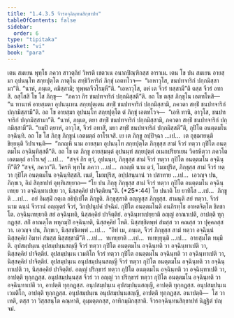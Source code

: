 ```yaml
---
title: "1.4.3.5 จีวรอจฺฉินฺทนสิกฺขาปท"
tableOfContents: false
sidebar:
  order: 6
type: "tipitaka"
basket: "vi"
book: "para"
---
```



<DynamicBreadcrumb />

<Division number="631" book="para">

<Paragraph number="2336" book="para">
เตน สมเยน พุทฺโธ ภควา สาวตฺถิยํ วิหรติ เชตวเน อนาถปิณฺฑิกสฺส อาราเม. เตน โข ปน สมเยน อายสฺมา อุปนนฺโท สกฺยปุตฺโต ภาตุโน สทฺธิวิหาริกํ ภิกฺขุํ เอตทโวจ—  “เอหาวุโส, ชนปทจาริกํ ปกฺกมิสฺสามา”ติ. “นาหํ, ภนฺเต, คมิสฺสามิ; ทุพฺพลจีวโรมฺหี”ติ. “เอหาวุโส, อหํ เต จีวรํ ทสฺสามี”ติ ตสฺส จีวรํ อทาสิ. อสฺโสสิ โข โส ภิกฺขุ—  “ภควา กิร ชนปทจาริกํ ปกฺกมิสฺสตี”ติ. อถ โข ตสฺส ภิกฺขุโน เอตทโหสิ—  “น ทานาหํ อายสฺมตา อุปนนฺเทน สกฺยปุตฺเตน สทฺธิํ ชนปทจาริกํ ปกฺกมิสฺสามิ, ภควตา สทฺธิํ ชนปทจาริกํ ปกฺกมิสฺสามี”ติ. อถ โข อายสฺมา อุปนนฺโท สกฺยปุตฺโต ตํ ภิกฺขุํ เอตทโวจ—  “เอหิ ทานิ, อาวุโส, ชนปทจาริกํ ปกฺกมิสฺสามา”ติ. “นาหํ, ภนฺเต, ตยา สทฺธิํ ชนปทจาริกํ ปกฺกมิสฺสามิ, ภควตา สทฺธิํ ชนปทจาริกํ ปกฺกมิสฺสามี”ติ. “ยมฺปิ ตฺยาหํ, อาวุโส, จีวรํ อทาสิํ, มยา สทฺธิํ ชนปทจาริกํ ปกฺกมิสฺสตี”ติ, กุปิโต อนตฺตมโน อจฺฉินฺทิ. อถ โข โส ภิกฺขุ ภิกฺขูนํ เอตมตฺถํ อาโรเจสิ. เย เต ภิกฺขู อปฺปิจฺฉา …เป…  เต อุชฺฌายนฺติ ขิยฺยนฺติ วิปาเจนฺติ—  “กถญฺหิ นาม อายสฺมา อุปนนฺโท สกฺยปุตฺโต ภิกฺขุสฺส สามํ จีวรํ ทตฺวา กุปิโต อนตฺตมโน อจฺฉินฺทิสฺสตี”ติ.
</Paragraph>

<Paragraph number="2337" book="para">
อถ โข เต ภิกฺขู อายสฺมนฺตํ อุปนนฺทํ สกฺยปุตฺตํ อเนกปริยาเยน วิครหิตฺวา ภควโต เอตมตฺถํ อาโรเจสุํ …เป…  “สจฺจํ กิร ตฺวํ, อุปนนฺท, ภิกฺขุสฺส สามํ จีวรํ ทตฺวา กุปิโต อนตฺตมโน อจฺฉินฺที”ติ? “สจฺจํ, ภควา”ติ. วิครหิ พุทฺโธ ภควา …เป…  กถญฺหิ นาม ตฺวํ, โมฆปุริส, ภิกฺขุสฺส สามํ จีวรํ ทตฺวา กุปิโต อนตฺตมโน อจฺฉินฺทิสฺสสิ. เนตํ, โมฆปุริส, อปฺปสนฺนานํ วา ปสาทาย …เป…  เอวญฺจ ปน, ภิกฺขเว, อิมํ สิกฺขาปทํ อุทฺทิเสยฺยาถ—
</Paragraph>

</Division>
<Division number="632" book="para">

<Paragraph number="2338" book="para">
<Emphasis>“โย ปน ภิกฺขุ ภิกฺขุสฺส สามํ จีวรํ ทตฺวา กุปิโต อนตฺตมโน อจฺฉินฺเทยฺย วา อจฺฉินฺทาเปยฺย วา, นิสฺสคฺคิยํ ปาจิตฺติยนฺ”</Emphasis>ติ. (*25*:<Emphasis>44</Emphasis>)
</Paragraph>

</Division>
<Division number="633" book="para">

<Paragraph number="2339" book="para">
<Emphasis>โย ปนา</Emphasis>ติ โย ยาทิโส …เป…  <Emphasis>ภิกฺขู</Emphasis>ติ …เป…  อยํ อิมสฺมิํ อตฺเถ อธิปฺเปโต ภิกฺขูติ.
</Paragraph>

<Paragraph number="2340" book="para">
<Emphasis>ภิกฺขุสฺสา</Emphasis>ติ อญฺญสฺส ภิกฺขุสฺส.
</Paragraph>

<Paragraph number="2341" book="para">
<Emphasis>สามนฺ</Emphasis>ติ สยํ ทตฺวา.
</Paragraph>

<Paragraph number="2342" book="para">
<Emphasis>จีวรํ</Emphasis> นาม ฉนฺนํ จีวรานํ อญฺญตรํ จีวรํ, วิกปฺปนุปคํ ปจฺฉิมํ.
</Paragraph>

<Paragraph number="2343" book="para">
<Emphasis>กุปิโต อนตฺตมโน</Emphasis>ติ อนภิรทฺโธ อาหตจิตฺโต ขิลชาโต.
</Paragraph>

<Paragraph number="2344" book="para">
<Emphasis>อจฺฉินฺเทยฺยา</Emphasis>ติ สยํ อจฺฉินฺทติ, นิสฺสคฺคิยํ ปาจิตฺติยํ.
</Paragraph>

<Paragraph number="2345" book="para">
<Emphasis>อจฺฉินฺทาเปยฺยา</Emphasis>ติ อญฺญํ อาณาเปติ, อาปตฺติ ทุกฺกฏสฺส. สกิํ อาณตฺโต พหุกมฺปิ อจฺฉินฺทติ, นิสฺสคฺคิยํ โหติ. นิสฺสชฺชิตพฺพํ สํฆสฺส วา คณสฺส วา ปุคฺคลสฺส วา. เอวญฺจ ปน, ภิกฺขเว, นิสฺสชฺชิตพฺพํ …เป…  “อิทํ เม, ภนฺเต, จีวรํ ภิกฺขุสฺส สามํ ทตฺวา อจฺฉินฺนํ นิสฺสคฺคิยํ อิมาหํ สํฆสฺส นิสฺสชฺชามี”ติ …เป…  ทเทยฺยาติ …เป…  ทเทยฺยุนฺติ …เป…  อายสฺมโต ทมฺมีติ.
</Paragraph>

</Division>
<Division number="634" book="para">

<Paragraph number="2346" book="para">
อุปสมฺปนฺเน อุปสมฺปนฺนสญฺญี จีวรํ ทตฺวา กุปิโต อนตฺตมโน อจฺฉินฺทติ วา อจฺฉินฺทาเปติ วา, นิสฺสคฺคิยํ ปาจิตฺติยํ. อุปสมฺปนฺเน เวมติโก จีวรํ ทตฺวา กุปิโต อนตฺตมโน อจฺฉินฺทติ วา อจฺฉินฺทาเปติ วา, นิสฺสคฺคิยํ ปาจิตฺติยํ. อุปสมฺปนฺเน อนุปสมฺปนฺนสญฺญี จีวรํ ทตฺวา กุปิโต อนตฺตมโน อจฺฉินฺทติ วา อจฺฉินฺทาเปติ วา, นิสฺสคฺคิยํ ปาจิตฺติยํ.
</Paragraph>

<Paragraph number="2347" book="para">
อญฺญํ ปริกฺขารํ ทตฺวา กุปิโต อนตฺตมโน อจฺฉินฺทติ วา อจฺฉินฺทาเปติ วา, อาปตฺติ ทุกฺกฏสฺส. อนุปสมฺปนฺนสฺส จีวรํ วา อญฺญํ วา ปริกฺขารํ ทตฺวา กุปิโต อนตฺตมโน อจฺฉินฺทติ วา อจฺฉินฺทาเปติ วา, อาปตฺติ ทุกฺกฏสฺส. อนุปสมฺปนฺเน อุปสมฺปนฺนสญฺญี, อาปตฺติ ทุกฺกฏสฺส. อนุปสมฺปนฺเน เวมติโก, อาปตฺติ ทุกฺกฏสฺส. อนุปสมฺปนฺเน อนุปสมฺปนฺนสญฺญี, อาปตฺติ ทุกฺกฏสฺส.
</Paragraph>

</Division>
<Division number="635" book="para">

<Paragraph number="2348" book="para">
อนาปตฺติ—  โส วา เทติ, ตสฺส วา วิสฺสสนฺโต คณฺหาติ, อุมฺมตฺตกสฺส, อาทิกมฺมิกสฺสาติ.

</Paragraph>
</Division>

<Paragraph number="2349" type="center" book="para">
จีวรอจฺฉินฺทนสิกฺขาปทํ นิฏฺฐิตํ ปญฺจมํ.
</Paragraph>